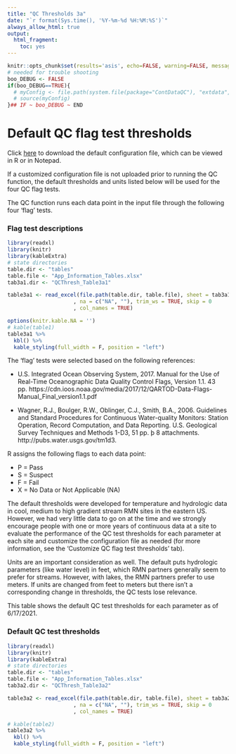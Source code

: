 ```yaml
---
title: "QC Thresholds 3a"
date: "`r format(Sys.time(), '%Y-%m-%d %H:%M:%S')`"
always_allow_html: true
output:
  html_fragment:
    toc: yes
---
```


```r
knitr::opts_chunk$set(results='asis', echo=FALSE, warning=FALSE, message = FALSE)
# needed for trouble shooting
boo_DEBUG <- FALSE
if(boo_DEBUG==TRUE){
  # myConfig <- file.path(system.file(package="ContDataQC"), "extdata", "config.ORIG.R")
  # source(myConfig)
}## IF ~ boo_DEBUG ~ END
```

# Default QC flag test thresholds

Click [here](https://github.com/Blocktt/ShinyAppDocuments/tree/main/ContDataQC/Default_QC_Files) to download the default configuration file, which can be viewed in R or in Notepad.

If a customized configuration file is not uploaded prior to running the QC function, the default thresholds and units listed below will be used for the four QC flag tests.

The QC function runs each data point in the input file through the following four ‘flag’ tests.

### Flag test descriptions
```r
library(readxl)
library(knitr)
library(kableExtra)
# state directories
table.dir <- "tables"
table.file <- "App_Information_Tables.xlsx"
tab3a1.dir <- "QCThresh_Table3a1"

table3a1 <- read_excel(file.path(table.dir, table.file), sheet = tab3a1.dir
                     , na = c("NA", ""), trim_ws = TRUE, skip = 0
                     , col_names = TRUE)  

options(knitr.kable.NA = '')
# kable(table1)
table3a1 %>% 
  kbl() %>% 
  kable_styling(full_width = F, position = "left")
```

The ‘flag’ tests were selected based on the following references:

* U.S. Integrated Ocean Observing System, 2017. Manual for the Use of Real-Time Oceanographic Data Quality Control Flags, Version 1.1. 43 pp. https://cdn.ioos.noaa.gov/media/2017/12/QARTOD-Data-Flags-Manual_Final_version1.1.pdf

* Wagner, R.J., Boulger, R.W., Oblinger, C.J., Smith, B.A., 2006. Guidelines and Standard Procedures for Continuous Water-quality Monitors: Station Operation, Record Computation, and Data Reporting. U.S. Geological Survey Techniques and Methods 1-D3, 51 pp. þ 8 attachments. http://pubs.water.usgs.gov/tm1d3.

R assigns the following flags to each data point:

* P = Pass
* S = Suspect
* F = Fail
* X = No Data or Not Applicable (NA)

The default thresholds were developed for temperature and hydrologic data in cool, medium to high gradient stream RMN sites in the eastern US. However, we had very little data to go on at the time and we strongly encourage people with one or more years of continuous data at a site to evaluate the performance of the QC test thresholds for each parameter at each site and customize the configuration file as needed (for more information, see the ‘Customize QC flag test thresholds’ tab). 

Units are an important consideration as well. The default puts hydrologic parameters (like water level) in feet, which RMN partners generally seem to prefer for streams. However, with lakes, the RMN partners prefer to use meters. If units are changed from feet to meters but there isn’t a corresponding change in thresholds, the QC tests lose relevance.

This table shows the default QC test thresholds for each parameter as of 6/17/2021.

### Default QC test thresholds
```r
library(readxl)
library(knitr)
library(kableExtra)
# state directories
table.dir <- "tables"
table.file <- "App_Information_Tables.xlsx"
tab3a2.dir <- "QCThresh_Table3a2"

table3a2 <- read_excel(file.path(table.dir, table.file), sheet = tab3a2.dir
                     , na = c("NA", ""), trim_ws = TRUE, skip = 0
                     , col_names = TRUE)  

# kable(table2)
table3a2 %>% 
  kbl() %>% 
  kable_styling(full_width = F, position = "left")
```
